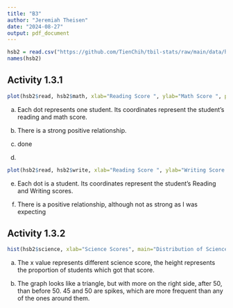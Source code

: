 ```yaml
---
title: "B3"
author: "Jeremiah Theisen"
date: "2024-08-27"
output: pdf_document
---
```


```r
hsb2 = read.csv("https://github.com/TienChih/tbil-stats/raw/main/data/hsb2.csv")
names(hsb2)
```

## Activity 1.3.1

```r
plot(hsb2$read, hsb2$math, xlab="Reading Score ", ylab="Math Score ", pch=10)
```

a.  Each dot represents one student. Its coordinates represent the student's reading and math score.

b.  There is a strong positive relationship.

c.  done

d.  

```r
plot(hsb2$read, hsb2$write, xlab="Reading Score ", ylab="Writing Score ", pch=10)
```

e.  Each dot is a student. Its coordinates represent the student's Reading and Writing scores.

f.  There is a positive relationship, although not as strong as I was expecting

## Activity 1.3.2

```r
hist(hsb2$science, xlab="Science Scores", main="Distribution of Science Scores" )

```

a.  The x value represents different science score, the height represents the proportion of students which got that score.

b.  The graph looks like a triangle, but with more on the right side, after 50, than before 50. 45 and 50 are spikes, which are more frequent than any of the ones around them.

c.  

```r
hist(hsb2$science, xlab="Science Scores", main="Distribution of Science Scores",freq=FALSE ) 
```

d.  

e.  

```r
hist(hsb2$math, xlab="Math Scores", main="Distribution of Math Scores" ) 
```

f.  The x value represents a score in math, the height represents the number of students which got that score.

g.  Although this plot still retains the triangle from the Science scores, there is a more even spread of scores between 40-60, rather than the two spikes from the Science score.

h.  

```r
hist(hsb2$math, xlab="Math Scores", main="Distribution of Math Scores", freq=FALSE ) 
```

## Activity 1.3.3

```r
counts = table(hsb2$race)
barplot(counts, main="Racial Demographics",xlab="Race") 
```

a.  Each bar represents a racial group, the height represents the number of students of said group.

b.  

c.  

```r
counts = table(hsb2$prog)
barplot(counts, main="School Programs",xlab="Program")
```

d.  Most students are in academic programs.

e.  Each bar represents a program, the heights represent number of students are in each type of program.

## Activity 1.3.4

```r
counts = table(hsb2$prog, hsb2$schtyp)
barplot(counts, main="Program Type vs",xlab="School Type", 
  legend = rownames(counts), beside=TRUE)
```

a.  Each bar represents a program, the heights represent the number of students in each program at a specific type of school

b.  The private schools are smaller, and have proportionally less students in vocational programs

c.  

d.  

```r
counts = table(hsb2$gender, hsb2$schtyp)
barplot(counts, main="School type vs",xlab="Gender", 
  legend = rownames(counts), beside=TRUE) 
```

e.  There are more female students overall

f.  Each bar is a gender at a different type of school, the heights are the number of students.

## Activity 1.3.5

```r
counts = table(hsb2$prog, hsb2$schtyp)
mosaicplot(counts)
```

a.  The area of each rectangle is the relative number of students in a program at one type of school compared to another type of school. The position is what type of program it is, and what type of school it is at.

b.  This graph visualizes the relative difference between program sizes at different school types.

c.  

d.  

```r
counts = table(hsb2$gender, hsb2$prog)
mosaicplot(counts) 
```

e.  The gender ratio across different programs is almost the same.

f.  The rectangles represent the proportion of each gender that goes to each type of school.
